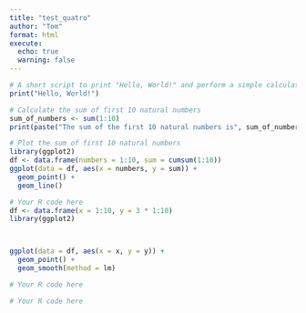 ```yaml
---
title: "test_quatro"
author: "Tom"
format: html
execute:
  echo: true
  warning: false
---
```


```r

# A short script to print "Hello, World!" and perform a simple calculation
print("Hello, World!")

# Calculate the sum of first 10 natural numbers
sum_of_numbers <- sum(1:10)
print(paste("The sum of the first 10 natural numbers is", sum_of_numbers))

# Plot the sum of first 10 natural numbers
library(ggplot2)
df <- data.frame(numbers = 1:10, sum = cumsum(1:10))
ggplot(data = df, aes(x = numbers, y = sum)) +
  geom_point() +
  geom_line()

``` 


```r
# Your R code here
df <- data.frame(x = 1:10, y = 3 * 1:10)
library(ggplot2)



ggplot(data = df, aes(x = x, y = y)) +
  geom_point() +
  geom_smooth(method = lm)
```

```r
# Your R code here
```

```r
# Your R code here
```